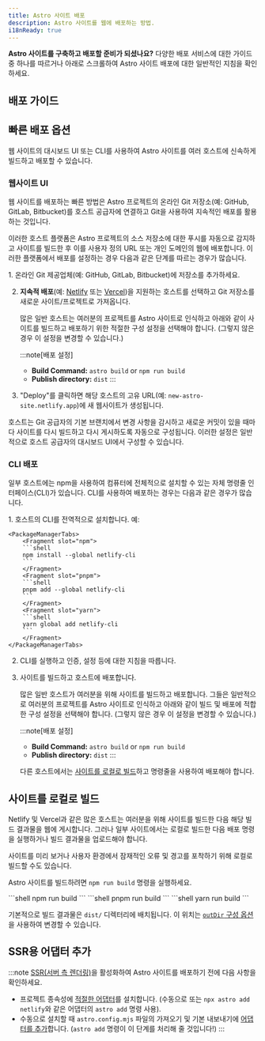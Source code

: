 ```yaml
---
title: Astro 사이트 배포
description: Astro 사이트를 웹에 배포하는 방법.
i18nReady: true
---
```



**Astro 사이트를 구축하고 배포할 준비가 되셨나요?** 다양한 배포 서비스에 대한 가이드 중 하나를 따르거나 아래로 스크롤하여 Astro 사이트 배포에 대한 일반적인 지침을 확인하세요.

## 배포 가이드

<DeployGuidesNav />

## 빠른 배포 옵션

웹 사이트의 대시보드 UI 또는 CLI를 사용하여 Astro 사이트를 여러 호스트에 신속하게 빌드하고 배포할 수 있습니다.

### 웹사이트 UI

웹 사이트를 배포하는 빠른 방법은 Astro 프로젝트의 온라인 Git 저장소(예: GitHub, GitLab, Bitbucket)를 호스트 공급자에 연결하고 Git을 사용하여 지속적인 배포를 활용하는 것입니다.

이러한 호스트 플랫폼은 Astro 프로젝트의 소스 저장소에 대한 푸시를 자동으로 감지하고 사이트를 빌드한 후 이를 사용자 정의 URL 또는 개인 도메인의 웹에 배포합니다. 이러한 플랫폼에서 배포를 설정하는 경우 다음과 같은 단계를 따르는 경우가 많습니다.

<Steps>
1. 온라인 Git 제공업체(예: GitHub, GitLab, Bitbucket)에 저장소를 추가하세요.

2. **지속적 배포**(예: [Netlify](/ko/guides/deploy/netlify/) 또는 [Vercel](/ko/guides/deploy/vercel/))을 지원하는 호스트를 선택하고 Git 저장소를 새로운 사이트/프로젝트로 가져옵니다.

    많은 일반 호스트는 여러분의 프로젝트를 Astro 사이트로 인식하고 아래와 같이 사이트를 빌드하고 배포하기 위한 적절한 구성 설정을 선택해야 합니다. (그렇지 않은 경우 이 설정을 변경할 수 있습니다.)

    :::note[배포 설정]
    - **Build Command:** `astro build` or `npm run build`
    - **Publish directory:** `dist`
    :::

3. "Deploy"를 클릭하면 해당 호스트의 고유 URL(예: `new-astro-site.netlify.app`)에 새 웹사이트가 생성됩니다.
</Steps>

호스트는 Git 공급자의 기본 브랜치에서 변경 사항을 감시하고 새로운 커밋이 있을 때마다 사이트를 다시 빌드하고 다시 게시하도록 자동으로 구성됩니다. 이러한 설정은 일반적으로 호스트 공급자의 대시보드 UI에서 구성할 수 있습니다.

### CLI 배포

일부 호스트에는 npm을 사용하여 컴퓨터에 전체적으로 설치할 수 있는 자체 명령줄 인터페이스(CLI)가 있습니다. CLI를 사용하여 배포하는 경우는 다음과 같은 경우가 많습니다.

<Steps>
1. 호스트의 CLI를 전역적으로 설치합니다. 예:

    <PackageManagerTabs>
        <Fragment slot="npm">
        ```shell
        npm install --global netlify-cli
        ```
        </Fragment>
        <Fragment slot="pnpm">
        ```shell
        pnpm add --global netlify-cli
        ```
        </Fragment>
        <Fragment slot="yarn">
        ```shell
        yarn global add netlify-cli
        ```
        </Fragment>
    </PackageManagerTabs>

2. CLI를 실행하고 인증, 설정 등에 대한 지침을 따릅니다.

3. 사이트를 빌드하고 호스트에 배포합니다.

    많은 일반 호스트가 여러분을 위해 사이트를 빌드하고 배포합니다. 그들은 일반적으로 여러분의 프로젝트를 Astro 사이트로 인식하고 아래와 같이 빌드 및 배포에 적합한 구성 설정을 선택해야 합니다. (그렇지 않은 경우 이 설정을 변경할 수 있습니다.)

    :::note[배포 설정]
    - **Build Command:** `astro build` or `npm run build`
    - **Publish directory:** `dist`
    :::

    다른 호스트에서는 [사이트를 로컬로 빌드](#사이트를-로컬로-빌드)하고 명령줄을 사용하여 배포해야 합니다.
</Steps>

## 사이트를 로컬로 빌드

Netlify 및 Vercel과 같은 많은 호스트는 여러분을 위해 사이트를 빌드한 다음 해당 빌드 결과물을 웹에 게시합니다. 그러나 일부 사이트에서는 로컬로 빌드한 다음 배포 명령을 실행하거나 빌드 결과물을 업로드해야 합니다.

사이트를 미리 보거나 사용자 환경에서 잠재적인 오류 및 경고를 포착하기 위해 로컬로 빌드할 수도 있습니다.

Astro 사이트를 빌드하려면 `npm run build` 명령을 실행하세요.

<PackageManagerTabs>
      <Fragment slot="npm">
      ```shell
      npm run build
      ```
      </Fragment>
      <Fragment slot="pnpm">
      ```shell
      pnpm run build
      ```
      </Fragment>
      <Fragment slot="yarn">
      ```shell
      yarn run build
      ```
      </Fragment>
  </PackageManagerTabs>

기본적으로 빌드 결과물은 `dist/` 디렉터리에 배치됩니다. 이 위치는 [`outDir` 구성 옵션](/ko/reference/configuration-reference/#outdir)을 사용하여 변경할 수 있습니다.

## SSR용 어댑터 추가

:::note
[SSR(서버 측 렌더링)](/ko/guides/server-side-rendering/)을 활성화하여 Astro 사이트를 배포하기 전에 다음 사항을 확인하세요.

- 프로젝트 종속성에 [적절한 어댑터](/ko/guides/server-side-rendering/)를 설치합니다. (수동으로 또는 `npx astro add netlify`와 같은 어댑터의 `astro add` 명령 사용).
- 수동으로 설치할 때 `astro.config.mjs` 파일의 가져오기 및 기본 내보내기에 [어댑터를 추가](/ko/reference/configuration-reference/#integrations)합니다. (`astro add` 명령이 이 단계를 처리해 줄 것입니다!)
:::
